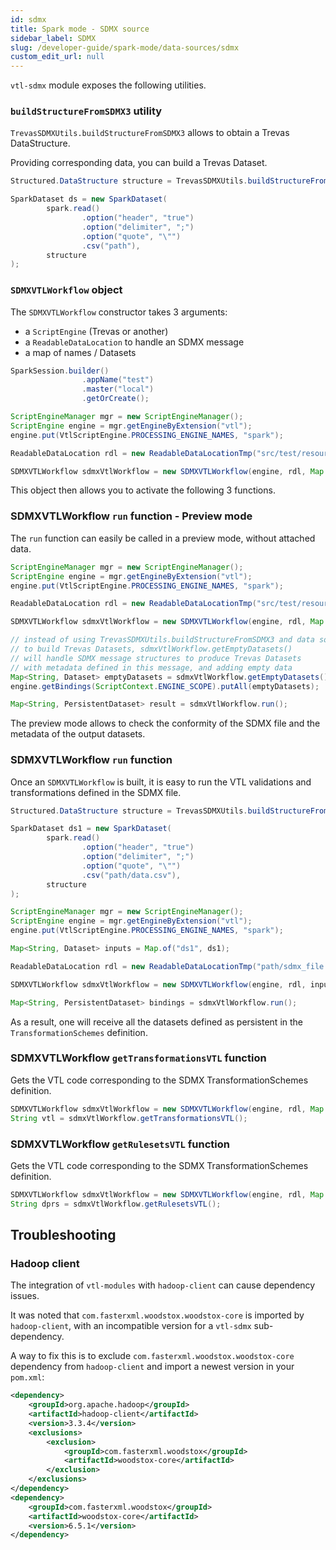 ```yaml
---
id: sdmx
title: Spark mode - SDMX source
sidebar_label: SDMX
slug: /developer-guide/spark-mode/data-sources/sdmx
custom_edit_url: null
---
```


`vtl-sdmx` module exposes the following utilities.

### `buildStructureFromSDMX3` utility

`TrevasSDMXUtils.buildStructureFromSDMX3` allows to obtain a Trevas DataStructure.

Providing corresponding data, you can build a Trevas Dataset.

```java
Structured.DataStructure structure = TrevasSDMXUtils.buildStructureFromSDMX3("path/sdmx_file.xml", "STRUCT_ID");

SparkDataset ds = new SparkDataset(
        spark.read()
                .option("header", "true")
                .option("delimiter", ";")
                .option("quote", "\"")
                .csv("path"),
        structure
);
```

### `SDMXVTLWorkflow` object

The `SDMXVTLWorkflow` constructor takes 3 arguments:

- a `ScriptEngine` (Trevas or another)
- a `ReadableDataLocation` to handle an SDMX message
- a map of names / Datasets

```java
SparkSession.builder()
                .appName("test")
                .master("local")
                .getOrCreate();

ScriptEngineManager mgr = new ScriptEngineManager();
ScriptEngine engine = mgr.getEngineByExtension("vtl");
engine.put(VtlScriptEngine.PROCESSING_ENGINE_NAMES, "spark");

ReadableDataLocation rdl = new ReadableDataLocationTmp("src/test/resources/DSD_BPE_CENSUS.xml");

SDMXVTLWorkflow sdmxVtlWorkflow = new SDMXVTLWorkflow(engine, rdl, Map.of());
```

This object then allows you to activate the following 3 functions.

### SDMXVTLWorkflow `run` function - Preview mode

The `run` function can easily be called in a preview mode, without attached data.

```java
ScriptEngineManager mgr = new ScriptEngineManager();
ScriptEngine engine = mgr.getEngineByExtension("vtl");
engine.put(VtlScriptEngine.PROCESSING_ENGINE_NAMES, "spark");

ReadableDataLocation rdl = new ReadableDataLocationTmp("src/test/resources/DSD_BPE_CENSUS.xml");

SDMXVTLWorkflow sdmxVtlWorkflow = new SDMXVTLWorkflow(engine, rdl, Map.of());

// instead of using TrevasSDMXUtils.buildStructureFromSDMX3 and data sources
// to build Trevas Datasets, sdmxVtlWorkflow.getEmptyDatasets()
// will handle SDMX message structures to produce Trevas Datasets
// with metadata defined in this message, and adding empty data
Map<String, Dataset> emptyDatasets = sdmxVtlWorkflow.getEmptyDatasets();
engine.getBindings(ScriptContext.ENGINE_SCOPE).putAll(emptyDatasets);

Map<String, PersistentDataset> result = sdmxVtlWorkflow.run();
```

The preview mode allows to check the conformity of the SDMX file and the metadata of the output datasets.

### SDMXVTLWorkflow `run` function

Once an `SDMXVTLWorkflow` is built, it is easy to run the VTL validations and transformations defined in the SDMX file.

```java
Structured.DataStructure structure = TrevasSDMXUtils.buildStructureFromSDMX3("path/sdmx_file.xml", "ds1");

SparkDataset ds1 = new SparkDataset(
        spark.read()
                .option("header", "true")
                .option("delimiter", ";")
                .option("quote", "\"")
                .csv("path/data.csv"),
        structure
);

ScriptEngineManager mgr = new ScriptEngineManager();
ScriptEngine engine = mgr.getEngineByExtension("vtl");
engine.put(VtlScriptEngine.PROCESSING_ENGINE_NAMES, "spark");

Map<String, Dataset> inputs = Map.of("ds1", ds1);

ReadableDataLocation rdl = new ReadableDataLocationTmp("path/sdmx_file.xml");

SDMXVTLWorkflow sdmxVtlWorkflow = new SDMXVTLWorkflow(engine, rdl, inputs);

Map<String, PersistentDataset> bindings = sdmxVtlWorkflow.run();
```

As a result, one will receive all the datasets defined as persistent in the `TransformationSchemes` definition.

### SDMXVTLWorkflow `getTransformationsVTL` function

Gets the VTL code corresponding to the SDMX TransformationSchemes definition.

```java
SDMXVTLWorkflow sdmxVtlWorkflow = new SDMXVTLWorkflow(engine, rdl, Map.of());
String vtl = sdmxVtlWorkflow.getTransformationsVTL();
```

### SDMXVTLWorkflow `getRulesetsVTL` function

Gets the VTL code corresponding to the SDMX TransformationSchemes definition.

```java
SDMXVTLWorkflow sdmxVtlWorkflow = new SDMXVTLWorkflow(engine, rdl, Map.of());
String dprs = sdmxVtlWorkflow.getRulesetsVTL();
```

## Troubleshooting

### Hadoop client

The integration of `vtl-modules` with `hadoop-client` can cause dependency issues.

It was noted that `com.fasterxml.woodstox.woodstox-core` is imported by `hadoop-client`, with an incompatible version for a `vtl-sdmx` sub-dependency.

A way to fix this is to exclude `com.fasterxml.woodstox.woodstox-core` dependency from `hadoop-client` and import a newest version in your `pom.xml`:

```xml
<dependency>
    <groupId>org.apache.hadoop</groupId>
    <artifactId>hadoop-client</artifactId>
    <version>3.3.4</version>
    <exclusions>
        <exclusion>
            <groupId>com.fasterxml.woodstox</groupId>
            <artifactId>woodstox-core</artifactId>
        </exclusion>
    </exclusions>
</dependency>
<dependency>
    <groupId>com.fasterxml.woodstox</groupId>
    <artifactId>woodstox-core</artifactId>
    <version>6.5.1</version>
</dependency>
```
